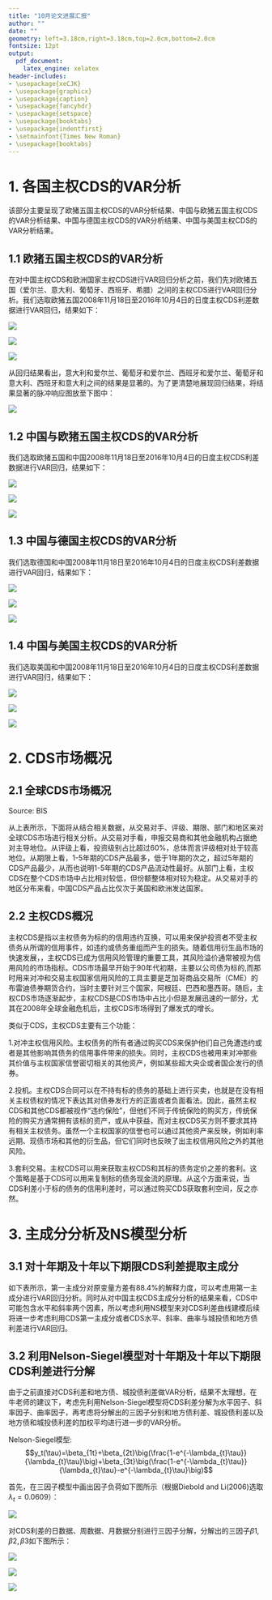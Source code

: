 ```yaml
---
title: "10月论文进展汇报"
author: ""
date: ""
geometry: left=3.18cm,right=3.18cm,top=2.0cm,bottom=2.0cm
fontsize: 12pt
output: 
  pdf_document: 
    latex_engine: xelatex
header-includes:
- \usepackage{xeCJK}
- \usepackage{graphicx}
- \usepackage{caption}
- \usepackage{fancyhdr}
- \usepackage{setspace}
- \usepackage{booktabs}
- \usepackage{indentfirst}
- \setmainfont{Times New Roman}
- \usepackage{booktabs}
---
```


<!---我是一个注释，不会被打印-->
\newcommand{\makeheadrule}{%
	\makebox[0pt][l]{\rule[0.55\baselineskip]{\headwidth}{0.4pt}}%
	\rule[0.7\baselineskip]{\headwidth}{0.4pt}
	\vskip-1.2\baselineskip}
<!---上面的latex代码是设置页眉页脚的线条-->
\fancypagestyle{plain}{
	\fancyhf{}
	\fancyfoot[C]{\thepage}
	\renewcommand{\headrulewidth}{0.7pt}
	\renewcommand{\footrulewidth}{0.7pt}}
\pagestyle{plain}
<!---上面的latex代码设置页眉页脚-->
\setlength{\parindent}{2em}<!---缩进4个字符-->
\setlength{\parskip}{0.5em}<!---段距-->
\doublespacing<!---2倍行距-->
<!---下面是正文部分-->
\captionsetup{labelformat = empty}

# 1. 各国主权CDS的VAR分析  

该部分主要呈现了欧猪五国主权CDS的VAR分析结果、中国与欧猪五国主权CDS的VAR分析结果、中国与德国主权CDS的VAR分析结果、中国与美国主权CDS的VAR分析结果。

## 1.1 欧猪五国主权CDS的VAR分析  

在对中国主权CDS和欧洲国家主权CDS进行VAR回归分析之前，我们先对欧猪五国（爱尔兰、意大利、葡萄牙、西班牙、希腊）之间的主权CDS进行VAR回归分析。我们选取欧猪五国2008年11月18日至2016年10月4日的日度主权CDS利差数据进行VAR回归，结果如下：   

![](/Users/ke/Desktop/VAR1.1.1.png)

![](/Users/ke/Desktop/VAR1.1.2.png)

![](/Users/ke/Desktop/VAR1.1.3.png)

从回归结果看出，意大利和爱尔兰、葡萄牙和爱尔兰、西班牙和爱尔兰、葡萄牙和意大利、西班牙和意大利之间的结果是显著的。为了更清楚地展现回归结果，将结果显著的脉冲响应图放至下图中：

![](/Users/ke/Desktop/VAR1.1.4.png)  

## 1.2 中国与欧猪五国主权CDS的VAR分析    

我们选取欧猪五国和中国2008年11月18日至2016年10月4日的日度主权CDS利差数据进行VAR回归，结果如下：   

![](/Users/ke/Desktop/VAR1.2.1.png)     

![](/Users/ke/Desktop/VAR1.2.2.png)   

![](/Users/ke/Desktop/VAR1.2.3.png) 

## 1.3 中国与德国主权CDS的VAR分析     

我们选取德国和中国2008年11月18日至2016年10月4日的日度主权CDS利差数据进行VAR回归，结果如下：   

![](/Users/ke/Desktop/VAR1.3.1.png)  

![](/Users/ke/Desktop/VAR1.3.2.png)   

![](/Users/ke/Desktop/VAR1.3.3.png)   

## 1.4 中国与美国主权CDS的VAR分析    

我们选取美国和中国2008年11月18日至2016年10月4日的日度主权CDS利差数据进行VAR回归，结果如下：   

![](/Users/ke/Desktop/VAR1.4.1.png)    

![](/Users/ke/Desktop/VAR1.4.2.png)    

![](/Users/ke/Desktop/VAR1.4.3.png)   

# 2. CDS市场概况   

## 2.1 全球CDS市场概况   

\begin{table}[!htbp]
\centering
\caption{Global CDS market}
\label{my-label}
\begin{tabular}{@{}lrrrr@{}}
\toprule
                             & \multicolumn{4}{c}{Notional amounts outstanding(Billions of US dollars)}                                                                      \\ \midrule
                             & \multicolumn{1}{l}{H1 2014} & \multicolumn{1}{l}{H2 2014} & \multicolumn{1}{l}{H1 2015} & \multicolumn{1}{l}{H2 2015} \\
By counterparty              &                             &                             &                             &                             \\
\qquad Reporting dealers            & 9,540                       & 7,717                       & 6,503                       & 5,451                       \\
\qquad Other financial institutions & 9,719                       & 8,485                       & 7,885                       & 6,652                       \\
\qquad \qquad Central counterparties       & 5,196                       & 4,790                       & 4,505                       & 4,185                       \\
\qquad \qquad Banks and securities firms   & 2,042                       & 1,348                       & 1,229                       & 854                         \\
\qquad \qquad Insurance firms              & 197                         & 216                         & 179                         & 163                         \\
\qquad \qquad SPVs, SPCs and SPEs          & 270                         & 219                         & 186                         & 170                         \\
\qquad \qquad Hedge funds                  & 1,112                       & 814                         & 788                         & 616                         \\
\qquad \qquad Other financial customers    & 901                         & 1,098                       & 999                         & 665                         \\
\qquad Non-financial customers      & 203                         & 197                         & 206                         & 190                         \\
By rating category           &                             &                             &                             &                             \\
\qquad Investment grade             & 12,606                      & 9,741                       & 9,319                       & 7,975                       \\
\qquad Non-investment grade         & 4,223                       & 3,599                       & 3,252                       & 2,228                       \\
\qquad Non-rated                    & 2,634                       & 3,059                       & 2,024                       & 2,091                       \\
By maturity                  &                             &                             &                             &                             \\
\qquad Up to one year               & 3,718                       & 3,010                       & 2,426                       & 2,689                       \\
\qquad Between one and five years   & 14,491                      & 12,367                      & 10,944                      & 8,778                       \\
\qquad Over five years              & 1,252                       & 1,022                       & 1,224                       & 827                         \\
By sector                    &                             &                             &                             &                             \\
\qquad Sovereigns                   & 2,686                       & 2,467                       & 2,284                       & 2,001                       \\
\qquad Financial firms              & 5,000                       & 3,962                       & 3,259                       & 2,625                       \\
\qquad Non-financial firms          & 6,539                       & 5,624                       & 5,275                       & 4,290                       \\
\qquad Securitised products         & 480                         & 227                         & 213                         & 225                         \\
\qquad Multiple sectors             & 4,756                       & 4,117                       & 3,564                       & 3,152                       \\
By location of counterparty  &                             &                             &                             &                             \\
\qquad Home country                 & 3,734                       & 3,423                       & 3,510                       & 2,894                       \\
\qquad Abroad                       & 15,728                      & 12,976                      & 11,085                      & 9,400                       \\
\qquad \qquad United States                & 4,014                       & 3,412                       & 3,159                       & 2,575                       \\
\qquad \qquad European developed           & 10,173                      & 8,205                       & 6,782                       & 5,718                       \\
\qquad \qquad Japan                        & 151                         & 117                         & 116                         & 137                         \\
\qquad \qquad Other Asian countries        & 148                         & 127                         & 100                         & 102                         \\
\qquad \qquad Latin America                & 785                         & 686                         & 607                         & 460                         \\
\qquad \qquad All other countries          & 458                         & 430                         & 320                         & 407                         \\ \bottomrule
\end{tabular}
\end{table}
Source: BIS

从上表所示，下面将从结合相关数据，从交易对手、评级、期限、部门和地区来对全球CDS市场进行相关分析。从交易对手看，申报交易商和其他金融机构占据绝对主导地位。从评级上看，投资级别占比超过60%，总体而言评级相对处于较高地位。从期限上看，1-5年期的CDS产品最多，低于1年期的次之，超过5年期的CDS产品最少，从而也说明1-5年期的CDS产品流动性最好。从部门上看，主权CDS在整个CDS市场中占比相对较低，但份额整体相对较为稳定。从交易对手的地区分布来看，中国CDS产品占比仅次于美国和欧洲发达国家。

## 2.2 主权CDS概况  

主权CDS是指以主权债务为标的的信用违约互换，可以用来保护投资者不受主权债务从所谓的信用事件，如违约或债务重组而产生的损失。随着信用衍生品市场的快速发展，，主权CDS已成为信用风险管理的重要工具，其风险溢价通常被视为信用风险的市场指标。CDS市场最早开始于90年代初期，主要以公司债为标的,而那时用来对冲和交易主权国家信用风险的工具主要是芝加哥商品交易所（CME）的布雷迪债券期货合约，当时主要针对三个国家，阿根廷、巴西和墨西哥。随后，主权CDS市场逐渐起步，主权CDS是CDS市场中占比小但是发展迅速的一部分，尤其在2008年全球金融危机后，主权CDS市场得到了爆发式的增长。   

类似于CDS，主权CDS主要有三个功能：   

1.对冲主权信用风险。主权债务的所有者通过购买CDS来保护他们自己免遭违约或者是其他影响其债务的信用事件带来的损失。同时，主权CDS也被用来对冲那些其价值与主权国家信誉密切相关的其他资产，例如某些超大央企或者国企发行的债券。     

2.投机。主权CDS合同可以在不持有标的债务的基础上进行买卖，也就是在没有相关主权债权的情况下表达其对债券发行方的正面或者负面看法。因此，虽然主权CDS和其他CDS都被视作“违约保险”，但他们不同于传统保险的购买方，传统保险的购买方通常拥有该标的资产，或从中获益，而对主权CDS买方则不要求其持有相关主权债务。虽然一个主权国家的信誉也可以通过其他资产来反映，例如利率远期、现债市场和其他的衍生品，但它们同时也反映了出主权信用风险之外的其他风险。

3.套利交易。主权CDS可以用来获取主权CDS和其标的债务定价之差的套利。这个策略是基于CDS可以用来复制标的债务现金流的原理。从这个方面来说，当CDS利差小于标的债务的信用利差时，可以通过购买CDS获取套利空间，反之亦然。    

# 3. 主成分分析及NS模型分析

## 3.1 对十年期及十年以下期限CDS利差提取主成分     

如下表所示，第一主成分对原变量方差有88.4%的解释力度，可以考虑用第一主成分进行VAR回归分析。同时从对中国主权CDS主成分分析的结果来看，CDS中可能包含水平和斜率两个因素，所以考虑利用NS模型来对CDS利差曲线建模后续将进一步考虑利用CDS第一主成分或者CDS水平、斜率、曲率与城投债和地方债利差进行VAR回归。   

\begin{table}[!htbp]
\centering
\caption{The Components of Different Types}
\label{my-label}
\begin{tabular}{@{}llllllll@{}}
\toprule
                       & Comp.1 & Comp.2 & Comp.3 & Comp.4 & Comp.5 & Comp.6 & Comp.7 \\ \midrule
Standard deviation     & 2.658  & 0.944  & 0.167  & 0.091  & 0.048  & 0.037  & 0.027  \\
Proportion of Variance & 0.884  & 0.111  & 0.003  & 0.001  & 0.000  & 0.000  & 0.000  \\
Proportion             & 0.884  & 0.995  & 0.998  & 0.999  & 1.000  & 1.000  & 1.000  \\ \bottomrule
\end{tabular}
\end{table}

## 3.2 利用Nelson-Siegel模型对十年期及十年以下期限CDS利差进行分解   

由于之前直接对CDS利差和地方债、城投债利差做VAR分析，结果不太理想，在牛老师的建议下，考虑先利用Nelson-Siegel模型将CDS利差分解为水平因子、斜率因子、曲率因子，再考虑将分解出的三因子分别和地方债利差、城投债利差以及地方债和城投债利差的加权平均进行进一步的VAR分析。       

Nelson-Siegel模型: $$y_t(\tau)=\beta_{1t}+\beta_{2t}\big(\frac{1-e^{-\lambda_{t}\tau}}{\lambda_{t}\tau}\big)+\beta_{3t}\big(\frac{1-e^{-\lambda_{t}\tau}}{\lambda_{t}\tau}-e^{-\lambda_{t}\tau}\big)$$

首先，在三因子模型中画出因子负荷如下图所示（根据Diebold and Li(2006)选取 $\lambda_{t}=0.0609$）：    

![](/Users/ke/Desktop/proposal/论文进展汇报2016.9.11/CDS/betas_loading.png)     

对CDS利差的日数据、周数据、月数据分别进行三因子分解，分解出的三因子$\beta1,\beta2,\beta3$如下图所示：    

![](/Users/ke/Desktop/proposal/论文进展汇报2016.9.11/CDS/Factor_trend_daily.png)     

![](/Users/ke/Desktop/proposal/论文进展汇报2016.9.11/CDS/Factor_trend_weekly.png)   

![](/Users/ke/Desktop/proposal/论文进展汇报2016.9.11/CDS/Factor_trend_monthly.png)    







